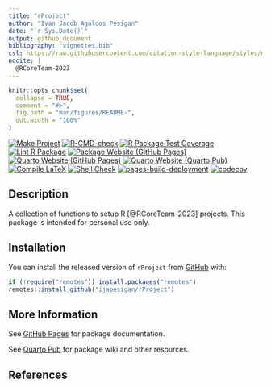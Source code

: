 ```yaml
---
title: "rProject"
author: "Ivan Jacob Agaloos Pesigan"
date: "`r Sys.Date()`"
output: github_document
bibliography: "vignettes.bib"
csl: https://raw.githubusercontent.com/citation-style-language/styles/master/apa.csl
nocite: |
  @RCoreTeam-2023
---
```


<!-- README.md is generated from .setup/readme/README.Rmd. Please edit that file -->

```r
knitr::opts_chunk$set(
  collapse = TRUE,
  comment = "#>",
  fig.path = "man/figures/README-",
  out.width = "100%"
)
```

<!-- badges: start -->
[![Make Project](https://github.com/ijapesigan/rProject/actions/workflows/make.yml/badge.svg)](https://github.com/ijapesigan/rProject/actions/workflows/make.yml)
[![R-CMD-check](https://github.com/ijapesigan/rProject/actions/workflows/check-full.yml/badge.svg)](https://github.com/ijapesigan/rProject/actions/workflows/check-full.yml)
[![R Package Test Coverage](https://github.com/ijapesigan/rProject/actions/workflows/test-coverage.yml/badge.svg)](https://github.com/ijapesigan/rProject/actions/workflows/test-coverage.yml)
[![Lint R Package](https://github.com/ijapesigan/rProject/actions/workflows/lint.yml/badge.svg)](https://github.com/ijapesigan/rProject/actions/workflows/lint.yml)
[![Package Website (GitHub Pages)](https://github.com/ijapesigan/rProject/actions/workflows/pkgdown-gh-pages.yml/badge.svg)](https://github.com/ijapesigan/rProject/actions/workflows/pkgdown-gh-pages.yml)
[![Quarto Website (GitHub Pages)](https://github.com/ijapesigan/rProject/actions/workflows/quarto-gh-pages.yml/badge.svg)](https://github.com/ijapesigan/rProject/actions/workflows/quarto-gh-pages.yml)
[![Quarto Website (Quarto Pub)](https://github.com/ijapesigan/rProject/actions/workflows/quarto-quarto-pub.yml/badge.svg)](https://github.com/ijapesigan/rProject/actions/workflows/quarto-quarto-pub.yml)
[![Compile LaTeX](https://github.com/ijapesigan/rProject/actions/workflows/latex.yml/badge.svg)](https://github.com/ijapesigan/rProject/actions/workflows/latex.yml)
[![Shell Check](https://github.com/ijapesigan/rProject/actions/workflows/shellcheck.yml/badge.svg)](https://github.com/ijapesigan/rProject/actions/workflows/shellcheck.yml)
[![pages-build-deployment](https://github.com/ijapesigan/rProject/actions/workflows/pages/pages-build-deployment/badge.svg)](https://github.com/ijapesigan/rProject/actions/workflows/pages/pages-build-deployment)
[![codecov](https://codecov.io/gh/ijapesigan/rProject/branch/main/graph/badge.svg?token=KVLUET3DJ6)](https://codecov.io/gh/ijapesigan/rProject)
<!-- badges: end -->

## Description

A collection of functions to setup R [@RCoreTeam-2023] projects.
This package is intended for personal use only.

## Installation

You can install the released version of
`rProject`
from
[GitHub](https://github.com/ijapesigan/rProject) with:

```r
if (!require("remotes")) install.packages("remotes")
remotes::install_github("ijapesigan/rProject")
```

## More Information

See
[GitHub Pages](https://ijapesigan.github.io/rProject)
for package documentation.

See
[Quarto Pub](https://ijapesigan.quarto.pub/rproject)
for package wiki and other resources.

## References
